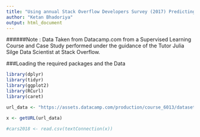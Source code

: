 ```yaml
---
title: "Using annual Stack Overflow Developers Survey (2017) Predicting which Stack-Overflow Developers are more likely to work remotely."
author: "Ketan Bhadoriya"
output: html_document
---
```


######Note : Data Taken from Datacamp.com from a Supervised Learning Course and Case Study performed under the guidance of the Tutor Julia Silge Data Scientist at Stack Overflow.

###Loading the required packages and the Data

```r
library(dplyr)
library(tidyr)
library(ggplot2)
library(RCurl)
library(caret)

url_data <- "https://assets.datacamp.com/production/course_6013/datasets/stackoverflow.csv"

x <- getURL(url_data)

#cars2018 <- read.csv(textConnection(x))
```